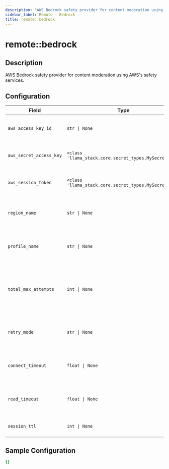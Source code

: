 ```yaml
---
description: "AWS Bedrock safety provider for content moderation using AWS's safety services."
sidebar_label: Remote - Bedrock
title: remote::bedrock
---
```


# remote::bedrock

## Description

AWS Bedrock safety provider for content moderation using AWS's safety services.

## Configuration

| Field | Type | Required | Default | Description |
|-------|------|----------|---------|-------------|
| `aws_access_key_id` | `str \| None` | No |  | The AWS access key to use. Default use environment variable: AWS_ACCESS_KEY_ID |
| `aws_secret_access_key` | `<class 'llama_stack.core.secret_types.MySecretStr'>` | No |  | The AWS secret access key to use. Default use environment variable: AWS_SECRET_ACCESS_KEY |
| `aws_session_token` | `<class 'llama_stack.core.secret_types.MySecretStr'>` | No |  | The AWS session token to use. Default use environment variable: AWS_SESSION_TOKEN |
| `region_name` | `str \| None` | No |  | The default AWS Region to use, for example, us-west-1 or us-west-2.Default use environment variable: AWS_DEFAULT_REGION |
| `profile_name` | `str \| None` | No |  | The profile name that contains credentials to use.Default use environment variable: AWS_PROFILE |
| `total_max_attempts` | `int \| None` | No |  | An integer representing the maximum number of attempts that will be made for a single request, including the initial attempt. Default use environment variable: AWS_MAX_ATTEMPTS |
| `retry_mode` | `str \| None` | No |  | A string representing the type of retries Boto3 will perform.Default use environment variable: AWS_RETRY_MODE |
| `connect_timeout` | `float \| None` | No | 60.0 | The time in seconds till a timeout exception is thrown when attempting to make a connection. The default is 60 seconds. |
| `read_timeout` | `float \| None` | No | 60.0 | The time in seconds till a timeout exception is thrown when attempting to read from a connection.The default is 60 seconds. |
| `session_ttl` | `int \| None` | No | 3600 | The time in seconds till a session expires. The default is 3600 seconds (1 hour). |

## Sample Configuration

```yaml
{}
```
